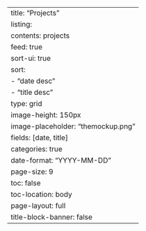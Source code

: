 ---
title: "Projects"
listing:
  contents: projects
  feed: true
  sort-ui: true
  sort: 
    - "date desc"
    - "title desc"
  type: grid
  image-height: 150px
  image-placeholder: "themockup.png"
  fields: [date, title]
  categories: true
  date-format: "YYYY-MM-DD"
  page-size: 9
toc: false
toc-location: body
page-layout: full
title-block-banner: false
---